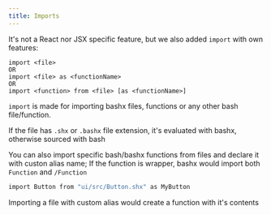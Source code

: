 ```yaml
---
title: Imports
---
```


It's not a React nor JSX specific feature, but we also added `import` with own features:

```
import <file> 
OR
import <file> as <functionName>
OR 
import <function> from <file> [as <functionName>]
```

`import` is made for importing bashx files, functions or any other bash file/function. 

If the file has `.shx` or `.bashx` file extension, it's evaluated with bashx, otherwise sourced with bash

You can also import specific bash/bashx functions from files and declare it with custon alias name; If the function is wrapper, bashx would import both `Function` and `/Function`
```sh
import Button from "ui/src/Button.shx" as MyButton
```

Importing a file with custom alias would create a function with it's contents